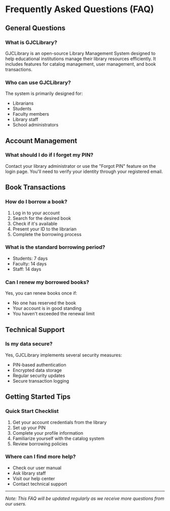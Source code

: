 # Frequently Asked Questions (FAQ)

## General Questions

### What is GJCLibrary?
GJCLibrary is an open-source Library Management System designed to help educational institutions manage their library resources efficiently. It includes features for catalog management, user management, and book transactions.

### Who can use GJCLibrary?
The system is primarily designed for:
- Librarians
- Students
- Faculty members
- Library staff
- School administrators

## Account Management

### What should I do if I forget my PIN?
Contact your library administrator or use the "Forgot PIN" feature on the login page. You'll need to verify your identity through your registered email.

## Book Transactions

### How do I borrow a book?
1. Log in to your account
2. Search for the desired book
3. Check if it's available
4. Present your ID to the librarian
5. Complete the borrowing process

### What is the standard borrowing period?
- Students: 7 days
- Faculty: 14 days
- Staff: 14 days

### Can I renew my borrowed books?
Yes, you can renew books once if:
- No one has reserved the book
- Your account is in good standing
- You haven't exceeded the renewal limit

## Technical Support


### Is my data secure?
Yes, GJCLibrary implements several security measures:
- PIN-based authentication
- Encrypted data storage
- Regular security updates
- Secure transaction logging

## Getting Started Tips

### Quick Start Checklist
1. Get your account credentials from the library
2. Set up your PIN
3. Complete your profile information
4. Familiarize yourself with the catalog system
5. Review borrowing policies

### Where can I find more help?
- Check our user manual
- Ask library staff
- Visit our help center
- Contact technical support

---

*Note: This FAQ will be updated regularly as we receive more questions from our users.*

